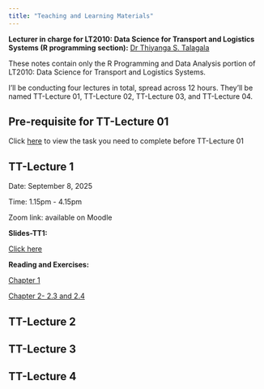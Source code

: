 ```yaml
---
title: "Teaching and Learning Materials"
---
```


**Lecturer in charge for LT2010: Data Science for Transport and Logistics Systems (R programming section):** [Dr Thiyanga S. Talagala](https://thiyanga.netlify.app/)

These notes contain only the R Programming and Data Analysis portion of LT2010: Data Science for Transport and Logistics Systems.

I’ll be conducting four lectures in total, spread across 12 hours. They’ll be named TT-Lecture 01, TT-Lecture 02, TT-Lecture 03, and TT-Lecture 04.

## Pre-requisite for TT-Lecture 01

Click [here](/week0/index.html) to view the task you need to complete before TT-Lecture 01

## TT-Lecture 1

Date: September 8, 2025

Time: 1.15pm - 4.15pm

Zoom link: available on Moodle

**Slides-TT1:**

[Click here](/week1/index.html)

**Reading and Exercises:**

[Chapter 1](https://thiyangt.github.io/rbook/intro.html)

[Chapter 2- 2.3 and 2.4](https://thiyangt.github.io/rbook/chap2.html)


## TT-Lecture 2


## TT-Lecture 3


## TT-Lecture 4
